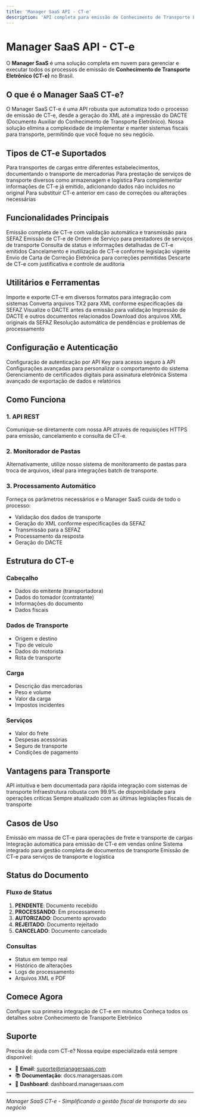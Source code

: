 ```yaml
---
title: 'Manager SaaS API - CT-e'
description: 'API completa para emissão de Conhecimento de Transporte Eletrônico (CT-e) no Brasil'
---
```


# Manager SaaS API - CT-e

O **Manager SaaS** é uma solução completa em nuvem para gerenciar e executar todos os processos de emissão de **Conhecimento de Transporte Eletrônico (CT-e)** no Brasil.

## O que é o Manager SaaS CT-e?

O Manager SaaS CT-e é uma API robusta que automatiza todo o processo de emissão de CT-e, desde a geração do XML até a impressão do DACTE (Documento Auxiliar do Conhecimento de Transporte Eletrônico). Nossa solução elimina a complexidade de implementar e manter sistemas fiscais para transporte, permitindo que você foque no seu negócio.

## Tipos de CT-e Suportados

<CardGroup cols={2}>
  <Card
    title="CT-e Normal"
    icon="file-text"
  >
    Para transportes de cargas entre diferentes estabelecimentos, documentando o transporte de mercadorias
  </Card>
  <Card
    title="CT-e OS (Outros Serviços)"
    href="/documents/cte/os-emission"
    icon="clipboard-list"
  >
    Para prestação de serviços de transporte diversos como armazenagem e logística
  </Card>
  <Card
    title="CT-e Complementar"
    icon="plus-circle"
  >
    Para complementar informações de CT-e já emitido, adicionando dados não incluídos no original
  </Card>
  <Card
    title="CT-e Substituição"
    icon="refresh-cw"
  >
    Para substituir CT-e anterior em caso de correções ou alterações necessárias
  </Card>
</CardGroup>

## Funcionalidades Principais

<CardGroup cols={2}>
  <Card
    title="Emissão"
    href="/documents/cte/enviar"
    icon="file-plus"
  >
    Emissão completa de CT-e com validação automática e transmissão para SEFAZ
  </Card>
  <Card
    title="Ordem de Serviço"
    href="/documents/cte/os-emission"
    icon="clipboard-list"
  >
    Emissão de CT-e de Ordem de Serviço para prestadores de serviços de transporte
  </Card>
  <Card
    title="Consulta e Status"
    href="/documents/cte/consulta"
    icon="search"
  >
    Consulta de status e informações detalhadas de CT-e emitidos
  </Card>
  <Card
    title="Cancelamento"
    href="/documents/cte/inutilizar"
    icon="x-circle"
  >
    Cancelamento e inutilização de CT-e conforme legislação vigente
  </Card>
  <Card
    title="Carta de Correção"
    href="/documents/cte/enviar-cce"
    icon="edit-3"
  >
    Envio de Carta de Correção Eletrônica para correções permitidas
  </Card>
  <Card
    title="Descarte"
    href="/documents/cte/descartar"
    icon="trash-2"
  >
    Descarte de CT-e com justificativa e controle de auditoria
  </Card>
</CardGroup>

## Utilitários e Ferramentas

<CardGroup cols={2}>
  <Card
    title="Importação/Exportação"
    href="/documents/cte/importar"
    icon="download"
  >
    Importe e exporte CT-e em diversos formatos para integração com sistemas
  </Card>
  <Card
    title="Conversão TX2"
    href="/documents/cte/converter-tx2-xml"
    icon="refresh-cw"
  >
    Converta arquivos TX2 para XML conforme especificações da SEFAZ
  </Card>
  <Card
    title="Prévia DACTE"
    href="/documents/cte/prever-dacte"
    icon="eye"
  >
    Visualize o DACTE antes da emissão para validação
  </Card>
  <Card
    title="Impressão"
    href="/documents/cte/imprimir"
    icon="printer"
  >
    Impressão de DACTE e outros documentos relacionados
  </Card>
  <Card
    title="Obter XML"
    href="/documents/cte/obter-xml"
    icon="code"
  >
    Download dos arquivos XML originais da SEFAZ
  </Card>
  <Card
    title="Resolver Pendências"
    href="/documents/cte/resolver"
    icon="check-circle"
  >
    Resolução automática de pendências e problemas de processamento
  </Card>
</CardGroup>

## Configuração e Autenticação

<CardGroup cols={2}>
  <Card
    title="Autenticação"
    href="/documents/cte/autenticacao"
    icon="key"
  >
    Configuração de autenticação por API Key para acesso seguro à API
  </Card>
  <Card
    title="Configurações"
    href="/documents/cte/configuracao-modo"
    icon="settings"
  >
    Configurações avançadas para personalizar o comportamento do sistema
  </Card>
  <Card
    title="Certificados"
    href="/documents/cte/certificado"
    icon="shield"
  >
    Gerenciamento de certificados digitais para assinatura eletrônica
  </Card>
  <Card
    title="Exportar V2"
    href="/documents/cte/exportar-v2"
    icon="upload"
  >
    Sistema avançado de exportação de dados e relatórios
  </Card>
</CardGroup>

## Como Funciona

### 1. **API REST**
Comunique-se diretamente com nossa API através de requisições HTTPS para emissão, cancelamento e consulta de CT-e.

### 2. **Monitorador de Pastas**
Alternativamente, utilize nosso sistema de monitoramento de pastas para troca de arquivos, ideal para integrações batch de transporte.

### 3. **Processamento Automático**
Forneça os parâmetros necessários e o Manager SaaS cuida de todo o processo:
- Validação dos dados de transporte
- Geração do XML conforme especificações da SEFAZ
- Transmissão para a SEFAZ
- Processamento da resposta
- Geração do DACTE

## Estrutura do CT-e

### **Cabeçalho**
- Dados do emitente (transportadora)
- Dados do tomador (contratante)
- Informações do documento
- Dados fiscais

### **Dados de Transporte**
- Origem e destino
- Tipo de veículo
- Dados do motorista
- Rota de transporte

### **Carga**
- Descrição das mercadorias
- Peso e volume
- Valor da carga
- Impostos incidentes

### **Serviços**
- Valor do frete
- Despesas acessórias
- Seguro de transporte
- Condições de pagamento

## Vantagens para Transporte

<CardGroup cols={3}>
  <Card
    title="Simplicidade"
    icon="zap"
  >
    API intuitiva e bem documentada para rápida integração com sistemas de transporte
  </Card>
  <Card
    title="Confiabilidade"
    icon="shield-check"
  >
    Infraestrutura robusta com 99.9% de disponibilidade para operações críticas
  </Card>
  <Card
    title="Conformidade"
    icon="check-circle"
  >
    Sempre atualizado com as últimas legislações fiscais de transporte
  </Card>
</CardGroup>

## Casos de Uso

<CardGroup cols={2}>
  <Card
    title="Transportadoras"
    icon="truck"
  >
    Emissão em massa de CT-e para operações de frete e transporte de cargas
  </Card>
  <Card
    title="E-commerce"
    icon="shopping-cart"
  >
    Integração automática para emissão de CT-e em vendas online
  </Card>
  <Card
    title="ERP/Logística"
    icon="database"
  >
    Sistema integrado para gestão completa de documentos de transporte
  </Card>
  <Card
    title="Prestadores de Serviço"
    icon="users"
  >
    Emissão de CT-e para serviços de transporte e logística
  </Card>
</CardGroup>

## Status do Documento

### **Fluxo de Status**
1. **PENDENTE**: Documento recebido
2. **PROCESSANDO**: Em processamento
3. **AUTORIZADO**: Documento aprovado
4. **REJEITADO**: Documento rejeitado
5. **CANCELADO**: Documento cancelado

### **Consultas**
- Status em tempo real
- Histórico de alterações
- Logs de processamento
- Arquivos XML e PDF

## Comece Agora

<CardGroup cols={2}>
  <Card
    title="Primeiros Passos"
    href="/quickstart"
    icon="rocket"
  >
    Configure sua primeira integração de CT-e em minutos
  </Card>
  <Card
    title="Visão Geral CT-e"
    href="/documents/cte/overview"
    icon="file-text"
  >
    Conheça todos os detalhes sobre Conhecimento de Transporte Eletrônico
  </Card>
</CardGroup>

## Suporte

Precisa de ajuda com CT-e? Nossa equipe especializada está sempre disponível:

- 📧 **Email**: suporte@managersaas.com
- 📚 **Documentação**: docs.managersaas.com
- 🚀 **Dashboard**: dashboard.managersaas.com

---

*Manager SaaS CT-e - Simplificando a gestão fiscal de transporte do seu negócio*

